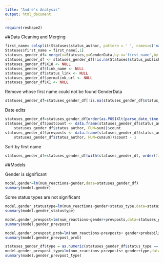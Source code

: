 ```yaml
---
title: "Andre's Analysis"
output: html_document
---
```

```r
require(reshape2)

```

##Data Cleaning and Merging

```r
first_name= colsplit(Statuses$status_author, pattern = ' ', names=c('name1','name2'))
Statuses$first_name = first_name[,1]
statuses_gender_df= merge(x=Statuses,y=GenderData,by.x='first_name',by.y='names')
statuses_gender_df <- statuses_gender_df[!is.na(Statuses$status_published),]
statuses_gender_df$X18 <- NULL
statuses_gender_df$link_name <- NULL
statuses_gender_df$status_link <- NULL
statuses_gender_df$permalink_url <- NULL
statuses_gender_df$X1 <- NULL
```

Remove whose first name could not be found GenderData
```r
statuses_gender_df=statuses_gender_df[!is.na(statuses_gender_df$status_author),]
```

Date edits
```r
statuses_gender_df=statuses_gender_df[order(as.POSIXlt(parse_date_time(statuses_gender_df$status_published, orders="mdy HMS"))),]
statuses_gender_df$postcount <- data.frame(statuses_gender_df$status_author,count=ave(statuses_gender_df$status_author==statuses_gender_df$status_author,
    statuses_gender_df$status_author, FUN=sum))$count
statuses_gender_df$prevposts <- data.frame(statuses_gender_df$status_author,count=ave(statuses_gender_df$status_author==statuses_gender_df$status_author,
    statuses_gender_df$status_author, FUN=cumsum))$count - 1
```

Sort by first name
```r
statuses_gender_df=statuses_gender_df[with(statuses_gender_df, order(first_name)), ]

```

##Models

Gender is significant
```r
model.gender=lm(num_reactions~gender,data=statuses_gender_df)
summary(model.gender)
```

Some status types are not significant
```r
model.gender_statustype=lm(num_reactions~gender+status_type,data=statuses_gender_df)
summary(model.gender_statustype)
```

```r
model.gender_prevpost=lm(num_reactions~gender+prevposts,data=statuses_gender_df)
summary(model.gender_prevpost)
```

```r
model.gender_prevpost_prob=lm(num_reactions~prevposts+ gender+probability,data=statuses_gender_df)
summary(model.gender_prevpost_prob)
```

```r
statuses_gender_df$type = as.numeric(statuses_gender_df$status_type == 'video')
model.gender_prevpost_type=lm(num_reactions~prevposts+ gender+type,data=statuses_gender_df)
summary(model.gender_prevpost_type)
```
```r


```
